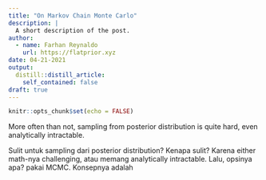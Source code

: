 ```yaml
---
title: "On Markov Chain Monte Carlo"
description: |
  A short description of the post.
author:
  - name: Farhan Reynaldo
    url: https://flatprior.xyz
date: 04-21-2021
output:
  distill::distill_article:
    self_contained: false
draft: true
---
```



```r
knitr::opts_chunk$set(echo = FALSE)
```

More often than not, sampling from posterior distribution is quite hard, even analytically intractable.

Sulit untuk sampling dari posterior distribution? Kenapa sulit? Karena either math-nya challenging, atau memang analytically intractable. Lalu, opsinya apa? pakai MCMC. Konsepnya adalah

